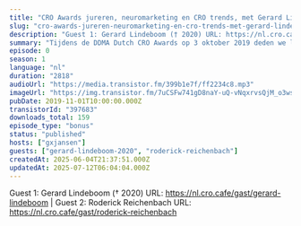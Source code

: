 ```yaml
---
title: "CRO Awards jureren, neuromarketing en CRO trends, met Gerard Lindeboom (Adobe) en Roderick Reichenbach (Braingineers)"
slug: "cro-awards-jureren-neuromarketing-en-cro-trends-met-gerard-lindeboom-adobe-en-roderick-reichenbach-braingineers"
description: "Guest 1: Gerard Lindeboom († 2020) URL: https://nl.cro.cafe/gast/gerard-lindeboom | Guest 2: Roderick Reichenbach URL: https://nl.cro.cafe/gast/roderick-reichenbach"
summary: "Tijdens de DDMA Dutch CRO Awards op 3 oktober 2019 deden we live verslag vanaf het event.\r\n\r\nIn deze clip praten we met Gerard Lindeboom van Adobe en Roderick Reichenbach van Braingineers."
episode: 0
season: 1
language: "nl"
duration: "2818"
audioUrl: "https://media.transistor.fm/399b1e7f/ff2234c8.mp3"
imageUrl: "https://img.transistor.fm/7uCSFw741gD8naY-uQ-vNqxrvsQjM_o3wsjO_rW_OOg/rs:fill:3000:3000:1/q:60/aHR0cHM6Ly9pbWct/dXBsb2FkLXByb2R1/Y3Rpb24udHJhbnNp/c3Rvci5mbS8wNzM4/NWZmNDJhMGUyOTJk/ZDk2MGVhYThjNTAz/NWE1Ni5qcGVn.webp"
pubDate: 2019-11-01T10:00:00.000Z
transistorId: "397683"
downloads_total: 159
episode_type: "bonus"
status: "published"
hosts: ["gxjansen"]
guests: ["gerard-lindeboom-2020", "roderick-reichenbach"]
createdAt: 2025-06-04T21:37:51.000Z
updatedAt: 2025-07-12T06:04:04.000Z
---
```


Guest 1: Gerard Lindeboom († 2020) URL: https://nl.cro.cafe/gast/gerard-lindeboom | Guest 2: Roderick Reichenbach URL: https://nl.cro.cafe/gast/roderick-reichenbach
